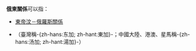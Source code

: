 '''俄東關係'''可以指：

* [[東帝汶－俄羅斯關係|東帝汶－俄羅斯關係]]
* {{Link-en|俄羅斯－湯加關係|Russia–Tonga relations}}（臺灣稱-{zh-hans:东加; zh-hant:東加}-；中國大陸、港澳、星馬稱-{zh-hans:汤加; zh-hant:湯加}-）

{{disambig|Cat=四字消歧義}}